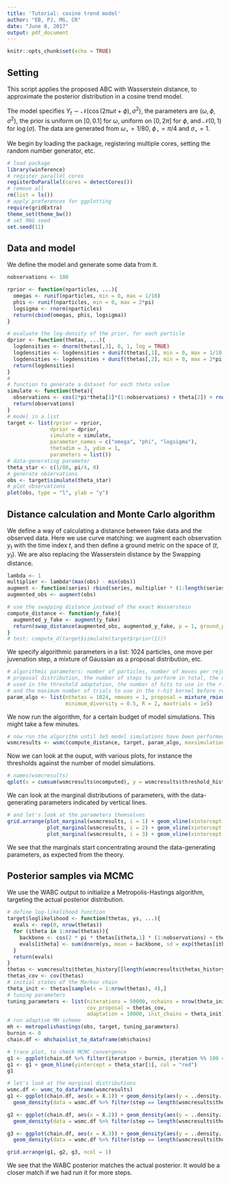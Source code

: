 ```yaml
---
title: 'Tutorial: cosine trend model'
author: "EB, PJ, MG, CR"
date: "June 8, 2017"
output: pdf_document
---
```


```r
knitr::opts_chunk$set(echo = TRUE)
```

## Setting

This script applies the proposed ABC with Wasserstein distance,
to approximate the posterior distribution in a cosine trend model.

The model specifies $Y_t \sim \mathcal{N}(\cos(2\pi \omega t + \phi), \sigma^2)$,
the parameters are $(\omega, \phi, \sigma^2)$, the prior is uniform on $[0,0.1]$ for $\omega$,
uniform on $[0,2\pi]$ for $\phi$, and $\mathcal{N}(0,1)$ for $\log(\sigma)$.
The data are generated from $\omega_\star = 1/80$, $\phi_\star = \pi/4$ and $\sigma_\star = 1$.

We begin by loading the package, registering multiple cores, setting the random number generator, etc.

```r
# load package
library(winference)
# register parallel cores
registerDoParallel(cores = detectCores())
# remove all
rm(list = ls())
# apply preferences for ggplotting
require(gridExtra)
theme_set(theme_bw())
# set RNG seed
set.seed(11)
```

## Data and model

We define the model and generate some data from it.

```r
nobservations <- 100

rprior <- function(nparticles, ...){
  omegas <- runif(nparticles, min = 0, max = 1/10)
  phis <- runif(nparticles, min = 0, max = 2*pi)
  logsigma <- rnorm(nparticles)
  return(cbind(omegas, phis, logsigma))
}

# evaluate the log-density of the prior, for each particle
dprior <- function(thetas, ...){
  logdensities <- dnorm(thetas[,3], 0, 1, log = TRUE)
  logdensities <- logdensities + dunif(thetas[,1], min = 0, max = 1/10, log = TRUE)
  logdensities <- logdensities + dunif(thetas[,2], min = 0, max = 2*pi, log = TRUE)
  return(logdensities)
}
#
# function to generate a dataset for each theta value
simulate <- function(theta){
  observations <- cos(2*pi*theta[1]*(1:nobservations) + theta[2]) + rnorm(nobservations, mean = 0, sd = exp(theta[3]))
  return(observations)
}
# model in a list
target <- list(rprior = rprior,
              dprior = dprior,
              simulate = simulate,
              parameter_names = c("omega", "phi", "logsigma"),
              thetadim = 3, ydim = 1,
              parameters = list())
# data-generating parameter
theta_star <- c(1/80, pi/4, 0)
# generate observations
obs <- target$simulate(theta_star)
# plot observations
plot(obs, type = "l", ylab = "y")
```


## Distance calculation and Monte Carlo algorithm

We define a way of calculating a distance between fake data and the observed data. Here we use 
curve matching: we augment each observation $y_t$ with the time index $t$, and then
define a ground metric on the space of $(t,y_t)$. We are also replacing the Wasserstein distance
by the Swapping distance.

```r
lambda <- 1
multiplier <- lambda*(max(obs) - min(obs))
augment <- function(series) rbind(series, multiplier * (1:length(series))/length(series))
augmented_obs <- augment(obs)

# use the swapping distance instead of the exact Wasserstein
compute_distance <- function(y_fake){
  augmented_y_fake <- augment(y_fake)
  return(swap_distance(augmented_obs, augmented_y_fake, p = 1, ground_p = 2, tolerance = 1e-5)$distance)
}
# test: compute_d(target$simulate(target$rprior(1)))
```

We specify algorithmic parameters in a list: $1024$ particles, one move per juvenation step,
a mixture of Gaussian as a proposal distribution, etc.

```r
# algorithmic parameters: number of particles, number of moves per rejuvenation step,
# proposal distribution, the number of steps to perform in total, the diversity parameter
# used in the threshold adaptation, the number of hits to use in the r-hit kernel,
# and the maximum number of trials to use in the r-hit kernel before rejecting.
param_algo <- list(nthetas = 1024, nmoves = 1, proposal = mixture_rmixmod(),
                   minimum_diversity = 0.5, R = 2, maxtrials = 1e5)
```

We now run the algorithm, for a certain budget of model simulations. This might
take a few minutes.

```r
# now run the algorithm until 3e5 model simulations have been performed
wsmcresults <- wsmc(compute_distance, target, param_algo, maxsimulation = 3e5)
```

Now we can look at the ouput, with various plots, for instance
the thresholds against the number of model simulations.

```r
# names(wsmcresults)
qplot(x = cumsum(wsmcresults$ncomputed), y = wsmcresults$threshold_history, geom = "line") + scale_y_log10() + scale_x_log10() + xlab("# model simulations") + geom_point()
```

We can look at the marginal distributions of parameters, with the data-generating parameters
indicated by vertical lines.

```r
# and let's look at the parameters themselves
grid.arrange(plot_marginal(wsmcresults, i = 1) + geom_vline(xintercept = theta_star[1]),
             plot_marginal(wsmcresults, i = 2) + geom_vline(xintercept = theta_star[2]),
             plot_marginal(wsmcresults, i = 3) + geom_vline(xintercept = theta_star[3]), ncol=3)
```

We see that the marginals start concentrating around the data-generating parameters,
as expected from the theory.

## Posterior samples via MCMC

We use the WABC output to initialize a Metropolis-Hastings algorithm,
targeting the actual posterior distribution.

```r
# define log-likelihood function
target$loglikelihood <- function(thetas, ys, ...){
  evals <- rep(0, nrow(thetas))
  for (itheta in 1:nrow(thetas)){
    backbone <- cos(2 * pi * thetas[itheta,1] * (1:nobservations) + thetas[itheta,2])
    evals[itheta] <- sum(dnorm(ys, mean = backbone, sd = exp(thetas[itheta,3]), log = TRUE))
  }
  return(evals)
}
thetas <- wsmcresults$thetas_history[[length(wsmcresults$thetas_history)]]
thetas_cov <- cov(thetas)
# initial states of the Markov chain
theta_init <- thetas[sample(x = 1:nrow(thetas), 4),]
# tuning parameters
tuning_parameters <- list(niterations = 50000, nchains = nrow(theta_init),
                          cov_proposal = thetas_cov,
                          adaptation = 10000, init_chains = theta_init)
# run adaptive MH scheme
mh <- metropolishastings(obs, target, tuning_parameters)
burnin <- 0
chain.df <- mhchainlist_to_dataframe(mh$chains)

# trace plot, to check MCMC convergence
g1 <- ggplot(chain.df %>% filter(iteration > burnin, iteration %% 100 == 1), aes(x = iteration, y = X.1, group = ichain, colour = factor(ichain))) + geom_line() + theme(legend.position = "none")
g1 <- g1 + geom_hline(yintercept = theta_star[1], col = "red")
g1

# let's look at the marginal distributions
wsmc.df <- wsmc_to_dataframe(wsmcresults)
g1 <- ggplot(chain.df, aes(x = X.1)) + geom_density(aes(y = ..density.., fill = "Posterior"), alpha = 0.5) +
  geom_density(data = wsmc.df %>% filter(step == length(wsmcresults$thetas_history)), aes(x = omega, y = ..density.., fill = "ABC"), alpha = 0.5) + scale_fill_manual(name = "", values = c("Posterior" = "black", "ABC" = "darkblue")) + xlab(expression(omega))

g2 <- ggplot(chain.df, aes(x = X.2)) + geom_density(aes(y = ..density.., fill = "Posterior"), alpha = 0.5) +
  geom_density(data = wsmc.df %>% filter(step == length(wsmcresults$thetas_history)), aes(x = phi, y = ..density.., fill = "ABC"), alpha = 0.5) + scale_fill_manual(name = "", values = c("Posterior" = "black", "ABC" = "darkblue")) + xlab(expression(phi))

g3 <- ggplot(chain.df, aes(x = X.3)) + geom_density(aes(y = ..density.., fill = "Posterior"), alpha = 0.5) +
  geom_density(data = wsmc.df %>% filter(step == length(wsmcresults$thetas_history)), aes(x = logsigma, y = ..density.., fill = "ABC"), alpha = 0.5) + scale_fill_manual(name = "", values = c("Posterior" = "black", "ABC" = "darkblue")) + xlab(expression(log(sigma)))

grid.arrange(g1, g2, g3, ncol = 1)
```

We see that the WABC posterior matches the actual posterior. It would be a closer match if we had run it for more steps.

